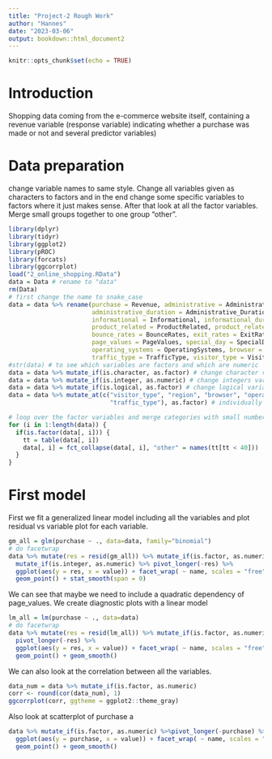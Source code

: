 ```yaml
---
title: "Project-2 Rough Work"
author: "Hannes"
date: "2023-03-06"
output: bookdown::html_document2
---
```


```r
knitr::opts_chunk$set(echo = TRUE)
```

# Introduction
Shopping data coming from the e-commerce website itself, containing a revenue variable (response variable) indicating whether a purchase was made or not and several predictor variables)

# Data preparation
change variable names to same style. Change all variables given as characters to factors and in the end change some specific variables to factors where it just makes sense. After that look at all the factor variables. Merge small groups together to one group "other".
```r
library(dplyr)
library(tidyr)
library(ggplot2)
library(pROC)
library(forcats)
library(ggcorrplot)
load("2_online_shopping.RData")
data = Data # rename to "data"
rm(Data)
# first change the name to snake_case
data = data %>% rename(purchase = Revenue, administrative = Administrative,
                       administrative_duration = Administrative_Duration, 
                       informational = Informational, informational_duration = Informational_Duration,
                       product_related = ProductRelated, product_related_duration = ProductRelated_Duration,
                       bounce_rates = BounceRates, exit_rates = ExitRates,
                       page_values = PageValues, special_day = SpecialDay, month = Month,
                       operating_systems = OperatingSystems, browser = Browser, region = Region,
                       traffic_type = TrafficType, visitor_type = VisitorType, weekend = Weekend) 
#str(data) # to see which variables are factors and which are numeric
data = data %>% mutate_if(is.character, as.factor) # change character variables to factors
data = data %>% mutate_if(is.integer, as.numeric) # change integers variables to numeric
data = data %>% mutate_if(is.logical, as.factor) # change logical variables to factors
data = data %>% mutate_at(c("visitor_type", "region", "browser", "operating_systems",
                            "traffic_type"), as.factor) # individually change some variables to factors

# loop over the factor variables and merge categories with small number of observations together
for (i in 1:length(data)) {
  if(is.factor(data[, i])) {
    tt = table(data[, i])
    data[, i] = fct_collapse(data[, i], "other" = names(tt[tt < 40]))
  }
}
```

# First model 

First we fit a generalized linear model including all the variables and plot residual vs variable plot for each variable.
```r
gm_all = glm(purchase ~ ., data=data, family="binomial")
# do facetwrap
data %>% mutate(res = resid(gm_all)) %>% mutate_if(is.factor, as.numeric) %>% 
  mutate_if(is.integer, as.numeric) %>% pivot_longer(-res) %>% 
  ggplot(aes(y = res, x = value)) + facet_wrap( ~ name, scales = "free") + 
  geom_point() + stat_smooth(span = 0)
```
We can see that maybe we need to include a quadratic dependency of page_values.
We create diagnostic plots with a linear model

```r
lm_all = lm(purchase ~ ., data=data)
# do facetwrap
data %>% mutate(res = resid(lm_all)) %>% mutate_if(is.factor, as.numeric) %>%
  pivot_longer(-res) %>% 
  ggplot(aes(y = res, x = value)) + facet_wrap( ~ name, scales = "free") + 
  geom_point() + geom_smooth()
```

We can also look at the correlation between all the variables.
```r
data_num = data %>% mutate_if(is.factor, as.numeric)
corr <- round(cor(data_num), 1)
ggcorrplot(corr, ggtheme = ggplot2::theme_gray)
```   
Also look at scatterplot of purchase a

```r
data %>% mutate_if(is.factor, as.numeric) %>%pivot_longer(-purchase) %>% 
  ggplot(aes(y = purchase, x = value)) + facet_wrap( ~ name, scales = "free") + 
  geom_point() + geom_smooth()
```


